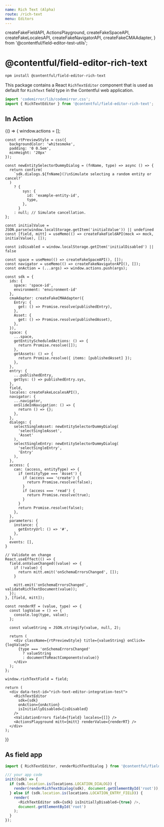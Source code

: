 ```yaml
---
name: Rich Text (Alpha)
route: /rich-text
menu: Editors
---
```


  createFakeFieldAPI,
  ActionsPlayground,
  createFakeSpaceAPI,
  createFakeLocalesAPI,
  createFakeNavigatorAPI,
  createFakeCMAAdapter,
} from '@contentful/field-editor-test-utils';

# @contentful/field-editor-rich-text

```bash
npm install @contentful/field-editor-rich-text
```

This package contains a React `RichTextEditor` component that is used as default for `RichText` field type in the Contentful web application.

```js
import 'codemirror/lib/codemirror.css';
import { RichTextEditor } from '@contentful/field-editor-rich-text';
```

## In Action

<Playground>
  {() => {
    window.actions = [];

    const rtPreviewStyle = css({
      backgroundColor: 'whitesmoke',
      padding: '0 0.5em',
      minHeight: '20px'
    });

    const newEntitySelectorDummyDialog = (fnName, type) => async () => {
      return confirm(
        `sdk.dialogs.${fnName}()\nSimulate selecting a random entity or cancel?`
      )
        ? {
            sys: {
              id: 'example-entity-id',
              type,
            },
          }
        : null; // Simulate cancellation.
    };

    const initialValue = JSON.parse(window.localStorage.getItem('initialValue')) || undefined
    const [field, mitt] = useMemo(() => createFakeFieldAPI(mock => mock, initialValue), []);

    const isDisabled = window.localStorage.getItem('initialDisabled') || false

    const space = useMemo(() => createFakeSpaceAPI(), []);
    const navigator = useMemo(() => createFakeNavigatorAPI(), []);
    const onAction = (...args) => window.actions.push(args);

    const sdk = {
      ids: {
        space: 'space-id',
        environment: 'environment-id'
      },
      cmaAdapter: createFakeCMAAdapter({
        Entry: {
          get: () => Promise.resolve(publishedEntry),
        },
        Asset: {
          get: () => Promise.resolve(publishedAsset),
        },
      }),
      space: {
        ...space,
        getEntityScheduledActions: () => {
          return Promise.resolve([]);
        },
        getAssets: () => {
          return Promise.resolve({ items: [publishedAsset] });
        },
      },
      entry: {
        ...publishedEntry,
        getSys: () => publishedEntry.sys,
      },
      field,
      locales: createFakeLocalesAPI(),
      navigator: {
        ...navigator,
        onSlideInNavigation: () => {
          return () => {};
        },
      },
      dialogs: {
        selectSingleAsset: newEntitySelectorDummyDialog(
          'selectSingleAsset',
          'Asset'
        ),
        selectSingleEntry: newEntitySelectorDummyDialog(
          'selectSingleEntry',
          'Entry'
        ),
      },
      access: {
        can: (access, entityType) => {
          if (entityType === 'Asset') {
            if (access === 'create') {
              return Promise.resolve(false);
            }
            if (access === 'read') {
              return Promise.resolve(true);
            }
          }
          return Promise.resolve(false);
        },
      },
      parameters: {
        instance: {
          getEntryUrl: () => '#',
        },
      },
      events: [],
    }

    // Validate on change
    React.useEffect(() => {
      field.onValueChanged((value) => {
        if (!value) {
          return mitt.emit('onSchemaErrorsChanged', []);
        }

        mitt.emit('onSchemaErrorsChanged', validateRichTextDocument(value));
      });
    }, [field, mitt]);

    const renderRT = (value, type) => {
      const logValue = () => {
        console.log(type, value);
      };

      const valueString = JSON.stringify(value, null, 2);

      return (
        <div className={rtPreviewStyle} title={valueString} onClick={logValue}>
          {type === 'onSchemaErrorsChanged'
            ? valueString
            : documentToReactComponents(value)}
        </div>
      );
    };

    window.richTextField = field;

    return (
      <div data-test-id="rich-text-editor-integration-test">
        <RichTextEditor
          sdk={sdk}
          onAction={onAction}
          isInitiallyDisabled={isDisabled}
        />
        <ValidationErrors field={field} locales={[]} />
        <ActionsPlayground mitt={mitt} renderValue={renderRT} />
      </div>
    );

}}

</Playground>

## As field app

```js
import { RichTextEditor, renderRichTextDialog } from '@contentful/field-editor-rich-text';

/// your app code
init((sdk) => {
  if (sdk.location.is(locations.LOCATION_DIALOG)) {
    render(renderRichTextDialog(sdk), document.getElementById('root'));
  } else if (sdk.location.is(locations.LOCATION_ENTRY_FIELD)) {
    render(
      <RichTextEditor sdk={sdk} isInitiallyDisabled={true} />,
      document.getElementById('root')
    );
  }
});
```
